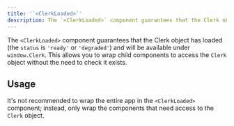 ```yaml
---
title: '`<ClerkLoaded>`'
description: The `<ClerkLoaded>` component guarantees that the Clerk object has loaded and will be available under `window.Clerk`. This allows you to wrap child components to access the Clerk object without the need to check it exists.
---
```


The `<ClerkLoaded>` component guarantees that the Clerk object has loaded (the `status` is `'ready'` or `'degraded'`) and will be available under `window.Clerk`. This allows you to wrap child components to access the `Clerk` object without the need to check it exists.

## Usage

It's not recommended to wrap the entire app in the `<ClerkLoaded>` component; instead, only wrap the components that need access to the `Clerk` object.

<Include src="_partials/control-components-with-expo" />
